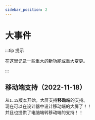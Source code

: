 ```yaml
---
sidebar_position: 2
---
```



# 大事件  

:::tip 提示

在这里记录一些重大的新功能或重大变更。  

:::

## 移动端支持（2022-11-18）  

从`1.15`版本开始，大屏支持**移动端**的支持。  
现在可以在设计器中设计移动端的大屏了！！  
并且也提供了电脑端转移动端的支持！！  

<ImagePreview alt="移动端支持" src="/img/docs/大事件/移动端支持.jpg" />   


